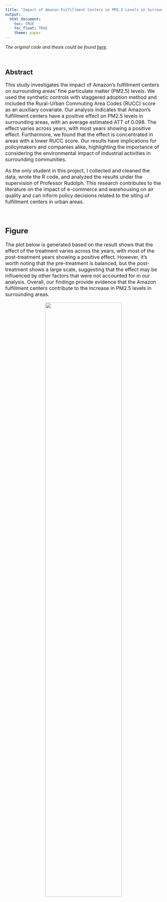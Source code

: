 ```yaml
---
title: "Impact of Amazon Fulfillment Centers on PM2.5 Levels in Surrounding Areas"
output:
  html_document:
    toc: TRUE
    toc_float: TRUE
    theme: paper
---
```


*The original code and thesis could be found [here](https://github.com/Yunlin-Zhou/Impact-of-Amazon-Fulfillment-Centers-on-PM2.5-Levels-in-Surrounding-Areas).*

<br>

## Abstract

<font size="3">

This study investigates the impact of Amazon's fulfillment centers on surrounding areas' fine particulate matter (PM2.5) levels. We used the synthetic controls with staggered adoption method and included the Rural-Urban Commuting Area Codes (RUCC) score as an auxiliary covariate. Our analysis indicates that Amazon's fulfillment centers have a positive effect on PM2.5 levels in surrounding areas, with an average estimated ATT of 0.098. The effect varies across years, with most years showing a positive effect. Furthermore, we found that the effect is concentrated in areas with a lower RUCC score. Our results have implications for policymakers and companies alike, highlighting the importance of considering the environmental impact of industrial activities in surrounding communities.

As the only student in this project, I collected and cleaned the data, wrote the R code, and analyzed the results under the supervision of Professor Rudolph. This research contributes to the literature on the impact of e-commerce and warehousing on air quality and can inform policy decisions related to the siting of fulfillment centers in urban areas.

<br>

## Figure

The plot below is generated based on the result shows that the effect of the treatment varies across the years, with most of the post-treatment years showing a positive effect. However, it's worth noting that the pre-treatment is balanced, but the post-treatment shows a large scale, suggesting that the effect may be influenced by other factors that were not accounted for in our analysis. Overall, our findings provide evidence that the Amazon fulfillment centers contribute to the increase in PM2.5 levels in surrounding areas.

<center><img src="./amazon.png" style="width:70%"></center>

</font>